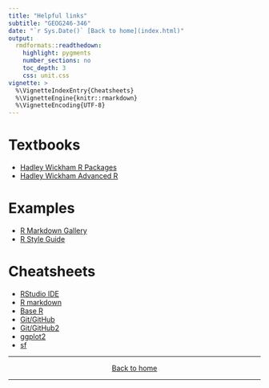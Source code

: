 ```yaml
---
title: "Helpful links"
subtitle: "GEOG246-346"
date: "`r Sys.Date()` [Back to home](index.html)"
output:
  rmdformats::readthedown:
    highlight: pygments
    number_sections: no
    toc_depth: 3
    css: unit.css
vignette: >
  %\VignetteIndexEntry{Cheatsheets}
  %\VignetteEngine{knitr::rmarkdown}
  %\VignetteEncoding{UTF-8}
---
```


# Textbooks
- [Hadley Wickham R Packages](https://r-pkgs.org/)
- [Hadley Wickham Advanced R](https://adv-r.hadley.nz/)

# Examples
- [R Markdown Gallery](https://rmarkdown.rstudio.com/gallery.html)
- [R Style Guide](http://adv-r.had.co.nz/Style.html)

# Cheatsheets
- [RStudio IDE](https://raw.githubusercontent.com/rstudio/cheatsheets/master/rstudio-ide.pdf)
- [R markdown](https://rstudio.com/wp-content/uploads/2015/02/rmarkdown-cheatsheet.pdf)
- [Base R](https://raw.githubusercontent.com/rstudio/cheatsheets/master/base-r.pdf)
- [Git/GitHub](https://education.github.com/git-cheat-sheet-education.pdf)
- [Git/GitHub2](https://www.atlassian.com/git/tutorials/atlassian-git-cheatsheet)
- [ggplot2](https://raw.githubusercontent.com/rstudio/cheatsheets/master/data-visualization.pdf)
- [sf](https://github.com/rstudio/cheatsheets/blob/master/sf.pdf)

***
<center>
[Back to home](index.html)
</center>
***
